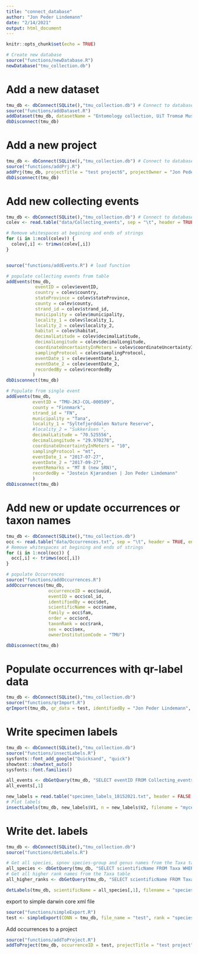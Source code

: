 ---
title: "connect_database"
author: "Jon Peder Lindemann"
date: "2/14/2021"
output: html_document
---

```{r setup, include=FALSE}
knitr::opts_chunk$set(echo = TRUE)
```

```{r}
# Create new database
source("functions/newDatabase.R")
newDatabase("tmu_collection.db")
```

# Add a new dataset
```{r}
tmu_db <- dbConnect(SQLite(),"tmu_collection.db") # Connect to database
source("functions/addDataset.R")
addDataset(tmu_db, datasetName = "Entomology collection, UiT Tromsø Museum", collectionCode = "TSZ", institutionCode = "TMU", rightsHolder = "Tromsø University Museum")
dbDisconnect(tmu_db)
```

# Add a new project
```{r}
tmu_db <- dbConnect(SQLite(),"tmu_collection.db") # Connect to database
source("functions/addPrj.R")
addPrj(tmu_db, projectTitle = "test project6", projectOwner = "Jon Peder Lindemann", projectStartDate = "2021-03-03")
dbDisconnect(tmu_db)
```

# Add new collecting events
```{r}

tmu_db <- dbConnect(SQLite(),"tmu_collection.db") # Connect to database
colev <- read.table("data/Collecting_events", sep = "\t", header = TRUE, encoding = "UTF-8") # load data

# Remove whitespaces at begining and ends of strings
for (i in 1:ncol(colev)) {
  colev[,i] <- trimws(colev[,i])
}


source("functions/addEvents.R") # load function

# populate collecting events from table
addEvents(tmu_db, 
           eventID = colev$eventID,
           country = colev$country,
           stateProvince = colev$stateProvince,
           county = colev$county,
           strand_id = colev$strand_id,
           municipality = colev$municipality, 
           locality_1 = colev$locality_1, 
           locality_2 = colev$locality_2, 
           habitat = colev$habitat, 
           decimalLatitude = colev$decimalLatitude, 
           decimalLongitude = colev$decimalLongitude, 
           coordinateUncertaintyInMeters = colev$coordinateUncertaintyInMeters, 
           samplingProtocol = colev$samplingProtocol, 
           eventDate_1 = colev$eventDate_1, 
           eventDate_2 = colev$eventDate_2, 
           recordedBy = colev$recordedBy
          )
dbDisconnect(tmu_db)

# Populate from single event
addEvents(tmu_db, 
          eventID = "TMU-JKJ-COL-000509", 
          county = "Finnmark",
          strand_id = "FN",
          municipality = "Tana", 
          locality_1 = "Syltefjorddalen Nature Reserve",
          #locality_2 = "Sukkeråsen ", 
          decimalLatitude = "70.525556",
          decimalLongitude = "29.970278", 
          coordinateUncertaintyInMeters = "10", 
          samplingProtocol = "mt",
          eventDate_1 = "2017-07-27",
          eventDate_2 = "2017-09-27", 
          eventRemarks = "MT 8 (new SRN)",
          recordedBy = "Jostein Kjærandsen | Jon Peder Limdemann"
          )
dbDisconnect(tmu_db)

```

# Add new or update occurrences or taxon names
```{r}
tmu_db <- dbConnect(SQLite(),"tmu_collection.db")
occ <- read.table("data/Occurrences.txt", sep = "\t", header = TRUE, encoding = "UTF-8")
# Remove whitespaces at begining and ends of strings
for (i in 1:ncol(occ)) {
  occ[,i] <- trimws(occ[,i])
}

# populate Occurrences
source("functions/addOccurrences.R")
addOccurrences(tmu_db, 
                occurrenceID = occ$uuid, 
                eventID = occ$col_id, 
                identifiedBy = occ$det,
                scientificName = occ$name, 
                family = occ$fam, 
                order = occ$ord, 
                taxonRank = occ$rank, 
                sex = occ$sex, 
                ownerInstitutionCode = "TMU")

dbDisconnect(tmu_db)
```

# Populate occurrences with qr-label data
```{r}
tmu_db <- dbConnect(SQLite(),"tmu_collection.db")
source("functions/qrImport.R")
qrImport(tmu_db, qr_data = test, identifiedBy = "Jon Peder Lindemann", projectTitle = "test project6")
```

# Write specimen labels
```{r}
tmu_db <- dbConnect(SQLite(),"tmu_collection.db")
source("functions/insectLabels.R")
sysfonts::font_add_google("Quicksand", "quick")
showtext::showtext_auto()
sysfonts::font.families()

all_events <- dbGetQuery(tmu_db, "SELECT eventID FROM Collecting_events WHERE municipality = 'Grimstad'")
all_events[,1]

new_labels = read.table("specimen_labels_18152021.txt", header = FALSE, sep = "\t")
# Plot labels
insectLabels(tmu_db, new_labels$V1, n = new_labels$V2, filename = "mycetophilidae_specimen_labels.pdf", type = "mycet", font_family = "quick")

```

# Write det. labels
```{r}
tmu_db <- dbConnect(SQLite(),"tmu_collection.db")
source("functions/detLabels.R")

# Get all species, spnov species-group and genus names from the Taxa table
all_species <- dbGetQuery(tmu_db, "SELECT scientificName FROM Taxa WHERE taxonRank = 'species' OR taxonRank = 'genus'")
# Get all higher rank names from the Taxa table
all_higher_ranks <- dbGetQuery(tmu_db, "SELECT scientificName FROM Taxa WHERE taxonRank != 'species' AND taxonRank != 'spnov' AND taxonRank != 'species-group' AND taxonRank != 'genus'")

detLabels(tmu_db, scientificName = all_species[,1], filename = "species.pdf", owner_code = "TMU", higher_ranks = FALSE, add_taxa = FALSE)

```

export to simple darwin core xml file
```{r}
source("functions/simpleExport.R")
test <- simpleExport(CONN = tmu_db, file_name = "test", rank = "species", new_records = FALSE, write_simple_dwc = TRUE, write_dwc_archive = TRUE, datasetName = "Pteromalidae Norway")
```

Add occurrences to a project
```{r}
source("functions/addToProject.R")
addToProject(tmu_db, occurrenceID = test, projectTitle = "test project")
```

